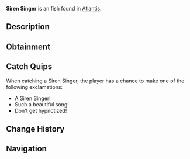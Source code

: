 {{FishInfobox
|image          = Siren Singer.png
|rarity         = Unusual
|sea            = First Sea
|location       = [[Atlantis]]
|sublocation    = 
|sources        = Fishing Rod
|radar_location = 
|xp             = 220
|weather        = Clear
|time           = Night
|season         = Summer
|bait           = Deep Coral
|base_weight    = 9.5
|base_value     = 380
|weight_range   = 4.5
|base_chance    = 28
|base_resil     = 35
}}
'''Siren Singer''' is an {{Rarity|Unusual}} fish found in [[Atlantis]].

== Description ==
{{Description|These enchanting fish produce melodic vibrations that ancient mariners often mistook for ethereal songs. Their scales shimmer with hypnotic patterns when they sing.|Bestiary Entry}}

== Obtainment ==
{{Description|Ethereal Abyss Pool|Bestiary Hint}}
{{Fish Availability|
Atlantis/Ethereal Abyss
|top_rods      = 
Leviathan's Fang Rod\162536.28\153907.15;
Krampus's Rod\155332.03\167664.45;
Trident Rod\153864.11\157986.3;
Magma Rod\143051.85\154409.29;
Free Spirit Rod\142813.91\146640.05;
Plastic Rod\134893.03\145561.96;
Fast Rod\108194.24\168611.09;
Fischer's Rod\99589.81\155201.86;
Flimsy Rod\91401.63\146871.39;
Training Rod\63352.81\109868.79;
Buddy Bond Rod\100085.34\137830.7;
Ethereal Prism Rod\123527.34\96447.74;
Astralhook Rod\123334.45\95854.54;
No-Life Rod\120963.12\108279.41;
Seraphic Rod\120051.42\97600.07;
Challenger's Rod\114925.61\96431.07;
Rod Of The Forgotten Fang\112322.95\96077.47;
Blazebringer Rod\106082.59\94865.39;
Rod Of The Depths\101145.67\88599.26;
Zeus Rod\99923.53\89502.82;
Rod Of The Exalted One\98883.5\91162.31;
Verdant Shear Rod\98818.82\90096.1;
Depthseeker Rod\90720.41\83812.22;
Avalanche Rod\81776.49\75829.19;
Volcanic Rod\77862.76\70776.53;
Steady Rod\32088.44\27357.27
|recommended   = Trident Rod
}}

== Catch Quips ==
When catching a Siren Singer, the player has a chance to make one of the following exclamations:
* A Siren Singer!
* Such a beautiful song!
* Don't get hypnotized!

== Change History ==
{{Change History|{{subst:Current Version}}}}

== Navigation ==
{{Fish Navbox|Atlantis}}